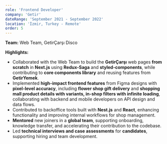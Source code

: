 ```yaml
---
role: 'Frontend Developer'
company: 'Getir'
dateRange: 'September 2021 - September 2022'
location: 'İzmir, Turkey - Remote'
order: 5
---
```


**Team:** Web Team, GetirÇarşı Disco

**Highlights:**

- Collaborated with the Web Team to build the **GetirÇarşı** web pages **from scratch** in **Next.js** using **Redux-Saga** and **styled-components**, while contributing to **core components library** and reusing features from **GetirYemek**.
- Implemented **high-impact frontend features** from Figma designs with **pixel-level accuracy**, including **flower shop gift delivery** and **shopping mall product details with variants, in-shop filters with infinite loading**, collaborating with backend and mobile developers on API design and data flows.
- Contributed to backoffice tools built with **Nest.js** and **React**, enhancing functionality and improving internal workflows for shop management.
- **Mentored** new joiners in a **global team**, supporting onboarding, knowledge transfer, and accelerating their contribution to the codebase.
- Led **technical interviews and case assessments** for **candidates**, supporting hiring and team development.
